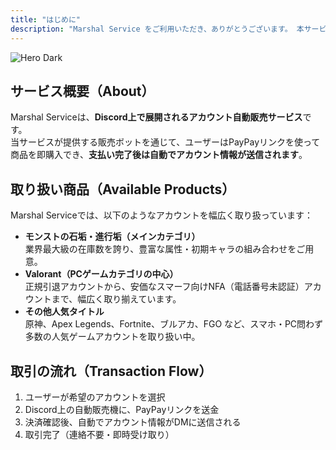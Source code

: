 ```yaml
---
title: "はじめに"
description: "Marshal Service をご利用いただき、ありがとうございます。 本サービス（Discord サーバー）は、ゲームアカウントの売買・自動販売を安全かつスムーズに行うためのマーケットプレイスです。以下のガイドでは、サービスの概要、利用方法、利用規約、注意事項などを日本語でわかりやすくご案内します。"
---
```


<img
  className="hidden dark:block"
  src="/images/hero-dark.png"
  alt="Hero Dark"
/>

## サービス概要（About）

Marshal Serviceは、**Discord上で展開されるアカウント自動販売サービス**です。\
当サービスが提供する販売ボットを通じて、ユーザーはPayPayリンクを使って商品を即購入でき、**支払い完了後は自動でアカウント情報が送信されます**。

## 取り扱い商品（Available Products）

Marshal Serviceでは、以下のようなアカウントを幅広く取り扱っています：

- **モンストの石垢・進行垢（メインカテゴリ）**\
  業界最大級の在庫数を誇り、豊富な属性・初期キャラの組み合わせをご用意。
- **Valorant（PCゲームカテゴリの中心）**\
  正規引退アカウントから、安価なスマーフ向けNFA（電話番号未認証）アカウントまで、幅広く取り揃えています。
- **その他人気タイトル**\
  原神、Apex Legends、Fortnite、ブルアカ、FGO など、スマホ・PC問わず多数の人気ゲームアカウントを取り扱い中。

## 取引の流れ（Transaction Flow）

1. ユーザーが希望のアカウントを選択
2. Discord上の自動販売機に、PayPayリンクを送金
3. 決済確認後、自動でアカウント情報がDMに送信される
4. 取引完了（連絡不要・即時受け取り）